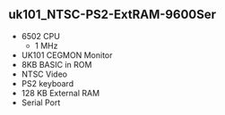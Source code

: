 == uk101_NTSC-PS2-ExtRAM-9600Ser ==

* 6502 CPU
** 1 MHz
* UK101 CEGMON Monitor
* 8KB BASIC in ROM
* NTSC Video
* PS2 keyboard
* 128 KB External RAM
* Serial Port

